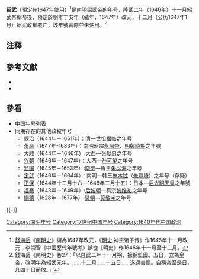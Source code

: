 '''绍武'''（預定在1647年使用）<ref>[[钱海岳|錢海岳]]《[[南明史_(錢海岳)|南明史]]》謂為1647年改元，《[[明史|明史]]·神宗诸子传》作1646年十一月改元；李崇智《中國歷代年號考》誤從《明史》作1646年十一月至十二月。</ref>是[[南明|南明]][[绍武帝|绍武帝]]的[[年号|年号]]，隆武二年（1646年）十一月紹武帝稱帝後，預定於明年丁亥年（豬年，1647年）改元，十二月（公历1647年1月）紹武政權覆亡，該年號實際並未使用。<ref>錢海岳《南明史》卷27：「以隆武二年十一月朔，擁稱監國。五日，立為皇帝，改明年為紹武元年。……十二月……十五日……遂遇害藣。自稱帝至是日，凡四十日而敗。」</ref>

==注釋==
{{Reflist}}

==參考文獻==
*{{Cite book zh | author = 李崇智 | title = 中国历代年号考 | format =| url =| date = 2004年12月 | publisher = 中华书局 | location = 北京 | id=ISBN 7101025129}}
*{{Cite book zh | author = 錢海岳 | title = 南明史 | format =| url =| date = 2006年5月 | publisher = 中華書局 | location = 北京 | id=ISBN 7101044298}}

==參看==
*[[中国年号列表|中国年号列表]]
*同期存在的其他政权年号
**[[顺治|顺治]]（1644年－1661年）：[[清朝|清]]—世祖[[顺治帝|福临]]之年号
**[[永曆_(南明)|永曆]]（1647年-1683年）：南明昭宗[[永曆帝|永曆帝]]、[[明鄭時期|明鄭時期]]之年號
**[[大顺_(大西)|大顺]]（1644年－1646年）:[[大西|大西]]—[[张献忠|张献忠]]之年号
**[[興朝通寶|兴朝]]（1646年－1647年）：大西—[[孙可望|孙可望]]之年号
**[[监国_(鲁王)|监国]]（1645年－1653年）:[[南明|南明]]—鲁王[[朱以海|朱以海]]之年号
**[[定武|定武]]（1646年－1664年）：南明—韩王[[定武帝|朱本铉]]（[[朱亶⿳山火目|朱亶塉]]）之年号（存疑）
**[[正保|正保]]（1644年十二月十六－1648年二月十五）：日本—[[后光明天皇|后光明天皇]]之年號
**[[福泰|福泰]]（1643年－1649年）:[[后黎朝|后黎朝]]—真宗[[黎真宗|黎维祐]]之年号
**[[顺德_(莫朝)|順德]]（1628年－1677年）:[[莫朝|莫朝]]—[[莫敬宇|莫敬宇]]之年号

{{-}}
{{明朝年号}}

[[Category:南明年号|Category:南明年号]]
[[Category:17世纪中国年号|Category:17世纪中国年号]]
[[Category:1640年代中国政治|Category:1640年代中国政治]]